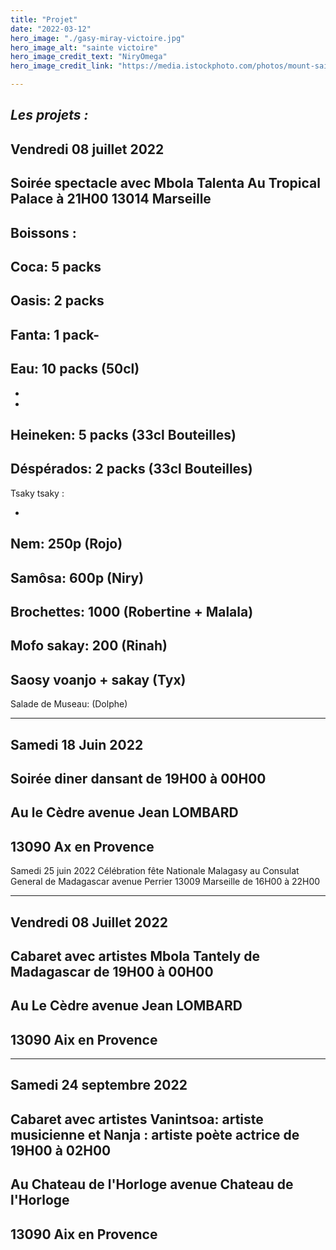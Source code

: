 ```yaml
---
title: "Projet"
date: "2022-03-12"
hero_image: "./gasy-miray-victoire.jpg"
hero_image_alt: "sainte victoire"
hero_image_credit_text: "NiryOmega"
hero_image_credit_link: "https://media.istockphoto.com/photos/mount-sainte-victoire-and-lavender-picture-id952879076?b=1&k=20&m=952879076&s=170667a&w=0&h=h8lG0SY3GCSqdFjICPkkLD9rvUuY6gflQYW_9St38is="

---
```


*Les projets :* 
---
Vendredi 08 juillet 2022
-----

 Soirée spectacle avec Mbola Talenta
Au Tropical Palace à 21H00
 13014 Marseille
 ---
 Boissons :
 -
 Coca: 5 packs
 -
 Oasis: 2 packs
 -
 Fanta: 1 pack-
 -
 Eau: 10 packs (50cl)
 -

 -
 
 -
 Heineken: 5 packs (33cl Bouteilles)
 -
 Déspérados: 2 packs (33cl Bouteilles) 
---
Tsaky tsaky :

-
Nem: 250p (Rojo)
-
Samôsa: 600p (Niry)
-
Brochettes: 1000 (Robertine + Malala)
-
Mofo sakay: 200 (Rinah)
-
Saosy voanjo + sakay (Tyx)
-
Salade de Museau: (Dolphe)

 


---
 Samedi 18 Juin 2022
---
Soirée diner dansant de 19H00 à 00H00
---
Au  le Cèdre avenue Jean LOMBARD
---
13090 Ax en Provence 
---
Samedi 25 juin 2022
Célébration fête Nationale Malagasy
au Consulat General de Madagascar avenue Perrier
13009 Marseille de 16H00 à 22H00

---
Vendredi  08 Juillet 2022
---
Cabaret avec artistes Mbola Tantely de Madagascar de 19H00 à 00H00
---
Au Le Cèdre avenue Jean LOMBARD
---
13090 Aix en Provence
---

---
Samedi 24 septembre 2022
---
Cabaret avec artistes Vanintsoa: artiste musicienne  et Nanja : artiste poète actrice de 19H00 à 02H00
---
Au Chateau de l'Horloge avenue Chateau de l'Horloge
---
13090 Aix en Provence
---

